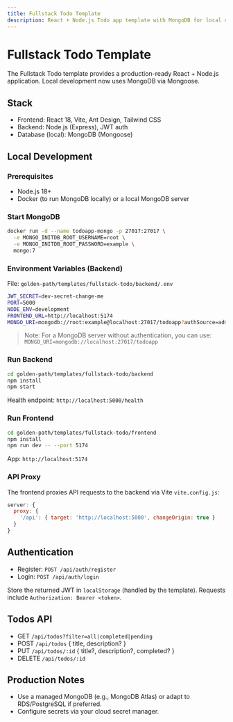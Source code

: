 ```yaml
---
title: Fullstack Todo Template
description: React + Node.js Todo app template with MongoDB for local development
---
```


# Fullstack Todo Template

The Fullstack Todo template provides a production-ready React + Node.js application. Local development now uses MongoDB via Mongoose.

## Stack

- Frontend: React 18, Vite, Ant Design, Tailwind CSS
- Backend: Node.js (Express), JWT auth
- Database (local): MongoDB (Mongoose)

## Local Development

### Prerequisites

- Node.js 18+
- Docker (to run MongoDB locally) or a local MongoDB server

### Start MongoDB

```bash
docker run -d --name todoapp-mongo -p 27017:27017 \
  -e MONGO_INITDB_ROOT_USERNAME=root \
  -e MONGO_INITDB_ROOT_PASSWORD=example \
  mongo:7
```

### Environment Variables (Backend)

File: `golden-path/templates/fullstack-todo/backend/.env`

```bash
JWT_SECRET=dev-secret-change-me
PORT=5000
NODE_ENV=development
FRONTEND_URL=http://localhost:5174
MONGO_URI=mongodb://root:example@localhost:27017/todoapp?authSource=admin
```

> Note: For a MongoDB server without authentication, you can use:
> `MONGO_URI=mongodb://localhost:27017/todoapp`

### Run Backend

```bash
cd golden-path/templates/fullstack-todo/backend
npm install
npm start
```

Health endpoint: `http://localhost:5000/health`

### Run Frontend

```bash
cd golden-path/templates/fullstack-todo/frontend
npm install
npm run dev -- --port 5174
```

App: `http://localhost:5174`

### API Proxy

The frontend proxies API requests to the backend via Vite `vite.config.js`:

```js
server: {
  proxy: {
    '/api': { target: 'http://localhost:5000', changeOrigin: true }
  }
}
```

## Authentication

- Register: `POST /api/auth/register`
- Login: `POST /api/auth/login`

Store the returned JWT in `localStorage` (handled by the template). Requests include `Authorization: Bearer <token>`.

## Todos API

- GET `/api/todos?filter=all|completed|pending`
- POST `/api/todos` { title, description? }
- PUT `/api/todos/:id` { title?, description?, completed? }
- DELETE `/api/todos/:id`

## Production Notes

- Use a managed MongoDB (e.g., MongoDB Atlas) or adapt to RDS/PostgreSQL if preferred.
- Configure secrets via your cloud secret manager.


